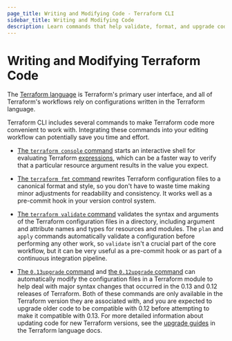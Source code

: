 ```yaml
---
page_title: Writing and Modifying Code - Terraform CLI
sidebar_title: Writing and Modifying Code
description: Learn commands that help validate, format, and upgrade code written in the Terraform Configuration Language.
---
```


# Writing and Modifying Terraform Code

The [Terraform language](/language) is Terraform's primary
user interface, and all of Terraform's workflows rely on configurations written
in the Terraform language.

Terraform CLI includes several commands to make Terraform code more convenient
to work with. Integrating these commands into your editing workflow can
potentially save you time and effort.

- [The `terraform console` command](/cli/commands/console) starts an
  interactive shell for evaluating Terraform
  [expressions](/language/expressions), which can be a faster way
  to verify that a particular resource argument results in the value you expect.

- [The `terraform fmt` command](/cli/commands/fmt) rewrites Terraform
  configuration files to a canonical format and style, so you don't have to
  waste time making minor adjustments for readability and consistency. It works
  well as a pre-commit hook in your version control system.

- [The `terraform validate` command](/cli/commands/validate) validates the
  syntax and arguments of the Terraform configuration files in a directory,
  including argument and attribute names and types for resources and modules.
  The `plan` and `apply` commands automatically validate a configuration before
  performing any other work, so `validate` isn't a crucial part of the core
  workflow, but it can be very useful as a pre-commit hook or as part of a
  continuous integration pipeline.

- [The `0.13upgrade` command](/cli/commands/0.13upgrade) and
  [the `0.12upgrade` command](/cli/commands/0.12upgrade) can automatically
  modify the configuration files in a Terraform module to help deal with major
  syntax changes that occurred in the 0.13 and 0.12 releases of Terraform. Both
  of these commands are only available in the Terraform version they are
  associated with, and you are expected to upgrade older code to be compatible
  with 0.12 before attempting to make it compatible with 0.13. For more detailed
  information about updating code for new Terraform versions, see the [upgrade
  guides](/language/upgrade-guides) in the Terraform language docs.
